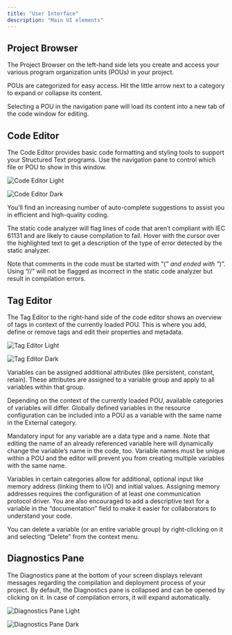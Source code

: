 ```yaml
---
title: "User Interface"
description: "Main UI elements"
---
```


## Project Browser

The Project Browser on the left-hand side lets you create and access your various program organization units (POUs) in your project. 

POUs are categorized for easy access. Hit the little arrow next to a category to expand or collapse its content.



Selecting a POU in the navigation pane will load its content into a new tab of the code window for editing.

## Code Editor

The Code Editor provides basic code formatting and styling tools to support your Structured Text programs. Use the navigation pane to control which file or POU to show in this window.

<img
  className="block dark:hidden"
  src="/images/ui-code-editor-light.png"
  alt="Code Editor Light"
/>

<img
  className="hidden dark:block"
  src="/images/ui-code-editor-dark.png"
  alt="Code Editor Dark"
/>

You’ll find an increasing number of auto-complete suggestions to assist you in efficient and high-quality coding. 

The static code analyzer will flag lines of code that aren’t compliant with IEC 61131 and are likely to cause compilation to fail. Hover with the cursor over the highlighted text to get a description of the type of error detected by the static analyzer.

<Info>

Note that comments in the code must be started with “(*” and ended with “*)”. Using “//” will not be flagged as incorrect in the static code analyzer but result in compilation errors.

</Info>

## Tag Editor

The Tag Editor to the right-hand side of the code editor shows an overview of tags in context of the currently loaded POU. This is where you add, define or remove tags and edit their properties and metadata.

<img
  className="block dark:hidden"
  src="/images/ui-tag-editor-light.png"
  alt="Tag Editor Light"
/>

<img
  className="hidden dark:block"
  src="/images/ui-tag-editor-dark.png"
  alt="Tag Editor Dark"
/>

Variables can be assigned additional attributes (like persistent, constant, retain). These attributes are assigned to a variable group and apply to all variables within that group.

Depending on the context of the currently loaded POU, available categories of variables will differ. Globally defined variables in the resource configuration can be included into a POU as a variable with the same name in the External category.

Mandatory input for any variable are a data type and a name. Note that editing the name of an already referenced variable here will dynamically change the variable’s name in the code, too. Variable names must be unique within a POU and the editor will prevent you from creating multiple variables with the same name.

Variables in certain categories allow for additional, optional input like memory address (linking them to I/O) and initial values. Assigning memory addresses requires the configuration of at least one communication protocol driver. You are also encouraged to add a descriptive text for a variable in the “documentation” field to make it easier for collaborators to understand your code.

You can delete a variable (or an entire variable group) by right-clicking on it and selecting “Delete” from the context menu.

## Diagnostics Pane

The Diagnostics pane at the bottom of your screen displays relevant messages regarding the compilation and deployment process of your project. By default, the Diagnostics pane is collapsed and can be opened by clicking on it. In case of compilation errors, it will expand automatically. 

<img
  className="block dark:hidden"
  src="/images/ui-console-light.png"
  alt="Diagnostics Pane Light"
/>

<img
  className="hidden dark:block"
  src="/images/ui-console-dark.png"
  alt="Diagnostics Pane Dark"
/>
